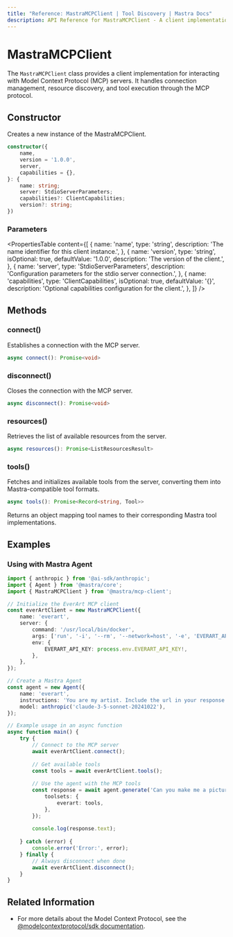```yaml
---
title: "Reference: MastraMCPClient | Tool Discovery | Mastra Docs"
description: API Reference for MastraMCPClient - A client implementation for the Model Context Protocol.
---
```


# MastraMCPClient

The `MastraMCPClient` class provides a client implementation for interacting with Model Context Protocol (MCP) servers. It handles connection management, resource discovery, and tool execution through the MCP protocol.

## Constructor

Creates a new instance of the MastraMCPClient.

```typescript
constructor({
    name,
    version = '1.0.0',
    server,
    capabilities = {},
}: {
    name: string;
    server: StdioServerParameters;
    capabilities?: ClientCapabilities;
    version?: string;
})
```

### Parameters

<PropertiesTable
  content={[
    {
      name: 'name',
      type: 'string',
      description: 'The name identifier for this client instance.',
    },
    {
      name: 'version',
      type: 'string',
      isOptional: true,
      defaultValue: '1.0.0',
      description: 'The version of the client.',
    },
    {
      name: 'server',
      type: 'StdioServerParameters',
      description: 'Configuration parameters for the stdio server connection.',
    },
    {
      name: 'capabilities',
      type: 'ClientCapabilities',
      isOptional: true,
      defaultValue: '{}',
      description: 'Optional capabilities configuration for the client.',
    },
  ]}
/>

## Methods

### connect()

Establishes a connection with the MCP server.

```typescript
async connect(): Promise<void>
```

### disconnect()

Closes the connection with the MCP server.

```typescript
async disconnect(): Promise<void>
```

### resources()

Retrieves the list of available resources from the server.

```typescript
async resources(): Promise<ListResourcesResult>
```

### tools()

Fetches and initializes available tools from the server, converting them into Mastra-compatible tool formats.

```typescript
async tools(): Promise<Record<string, Tool>>
```

Returns an object mapping tool names to their corresponding Mastra tool implementations.

## Examples

### Using with Mastra Agent

```typescript
import { anthropic } from '@ai-sdk/anthropic';
import { Agent } from '@mastra/core';
import { MastraMCPClient } from '@mastra/mcp-client';

// Initialize the EverArt MCP client
const everArtClient = new MastraMCPClient({
    name: 'everart',
    server: {
        command: '/usr/local/bin/docker',
        args: ['run', '-i', '--rm', '--network=host', '-e', 'EVERART_API_KEY', 'mcp/everart'],
        env: {
            EVERART_API_KEY: process.env.EVERART_API_KEY!,
        },
    },
});

// Create a Mastra Agent
const agent = new Agent({
    name: 'everart',
    instructions: 'You are my artist. Include the url in your response.',
    model: anthropic('claude-3-5-sonnet-20241022'),
});

// Example usage in an async function
async function main() {
    try {
        // Connect to the MCP server
        await everArtClient.connect();
        
        // Get available tools
        const tools = await everArtClient.tools();
        
        // Use the agent with the MCP tools
        const response = await agent.generate('Can you make me a picture of a dog?', {
            toolsets: {
                everart: tools,
            },
        });
        
        console.log(response.text);
        
    } catch (error) {
        console.error('Error:', error);
    } finally {
        // Always disconnect when done
        await everArtClient.disconnect();
    }
}
```

## Related Information

- For more details about the Model Context Protocol, see the [@modelcontextprotocol/sdk documentation](https://github.com/modelcontextprotocol/typescript-sdk).